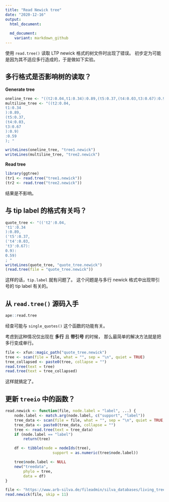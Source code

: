 ```yaml
---
title: "Read Newick tree"
date: "2020-12-16"
output:
  html_document:
    
  md_document:
    variant: markdown_github
---
```


使用 `read.tree()` 读取 LTP newick 格式的树文件时出现了错误。 初步定为可能是因为其不适应多行造成的，于是做如下实验。

## 多行格式是否影响树的读取？

**Generate tree**

```r
oneline_tree <- "((t2:0.04,t1:0.34):0.89,(t5:0.37,(t4:0.03,t3:0.67):0.9):0.59); "
multiline_tree <- "((t2:0.04,
t1:0.34
):0.89,
(t5:0.37,
(t4:0.03,
t3:0.67
):0.9)
:0.59
); "

writeLines(oneline_tree, "tree1.newick")
writeLines(multiline_tree, "tree2.newick")
```

**Read tree**

```r
library(ggtree)
(tr1 <- read.tree("tree1.newick"))
(tr2 <- read.tree("tree2.newick"))
```

结果是不影响。

## 与 tip label 的格式有关吗？

```r
quote_tree <- "(('t2':0.04,
't1':0.34
):0.89,
('t5':0.37,
('t4':0.03,
't3':0.67):
0.9):
0.59)
; "
writeLines(quote_tree, "quote_tree.newick")
(read.tree(file = "quote_tree.newick"))
```

这样的话，`tip.label` 就有问题了。 这个问题是与多行 newick 格式中出现带引号的 tip label 有关的。

## 从 `read.tree()` 源码入手

```r
ape::read.tree
```

经查可能与 `single_quotes()` 这个函数的功能有关。

考虑到这种情况仅出现在 **多行** 且 **带引号** 的时候， 那么最简单的解决方法就是把多行变成单行。

```r
file <- xfun::magic_path("quote_tree.newick")
tree <- scan(file = file, what = "", sep = "\n", quiet = TRUE)
tree_collapsed <- paste0(tree, collapse = "")
read.tree(text = tree)
read.tree(text = tree_collapsed)
```

这样就搞定了。

## 更新 `treeio` 中的函数？

```r
read.newick <- function(file, node.label = "label", ...) {
    node.label <- match.arg(node.label, c("support", "label"))
    tree_data <- scan(file = file, what = "", sep = "\n", quiet = TRUE, ...)
    tree_data <- paste0(tree_data, collapse = "")
    tree <- read.tree(text = tree_data)
    if (node.label == "label")
        return(tree)

    df <- tibble(node = nodeIds(tree),
                     support = as.numeric(tree$node.label))

    tree$node.label <- NULL
    new("treedata",
        phylo = tree,
        data = df)
}
```



```r
file <- "https://www.arb-silva.de/fileadmin/silva_databases/living_tree/LTP_release_123/LSU_release_02_2017/LTPs123_LSU_tree.newick"
read.newick(file, skip = 11)
```

